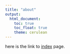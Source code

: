 ```yaml
---
title: "about"
output: 
  html_document:
    toc: true
    toc_float: true
    theme: cerulean
---
```


here is the link to [index](index.html) page.